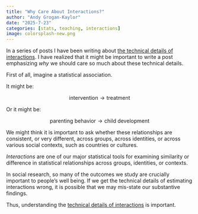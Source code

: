 ```yaml
---
title: "Why Care About Interactions?"
author: "Andy Grogan-Kaylor" 
date: "2025-7-23"
categories: [stats, teaching, interactions]
image: colorsplash-new.png
---
```


In a series of posts I have been writing about [the technical details of interactions](https://agrogan1.github.io/blog.html#category=interactions). I have realized that it might be important to write a post emphasizing *why* we should care so much about these technical details.

First of all, imagine a statistical association. 

It might be:

$$\text{intervention} \rightarrow \text{treatment}$$

Or it might be:

$$\text{parenting behavior} \rightarrow \text{child development}$$

We might think it is important to ask whether these relationships are consistent, or very different, across groups, across identities, or across various social contexts, such as countries or cultures. 

*Interactions* are one of our major statistical tools for examining similarity or difference in statistical relationships across groups, identities, or contexts.

In social research, so many of the outcomes we study are crucially important to people's well being. If we get the technical details of estimating interactions wrong, it is possible that we may mis-state our substantive findings.

Thus, understanding the [technical details of interactions](https://agrogan1.github.io/blog.html#category=interactions) is important.


